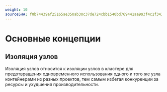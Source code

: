 ```yaml
---
weight: 10
sourceSHA: f0b74439af25165ae350ab30c37de724cbb1540bd769441aa993f4c1f3437134
---
```


# Основные концепции

## Изоляция узлов

Изоляция узлов относится к изоляции узлов в кластере для предотвращения одновременного использования одного и того же узла контейнерами из разных проектов, тем самым избегая конкуренции за ресурсы и ухудшения производительности.
